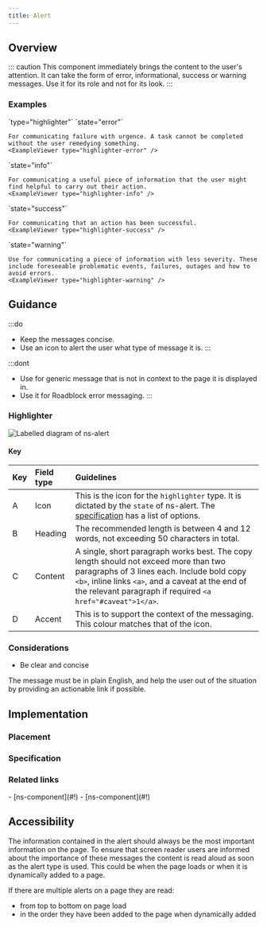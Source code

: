 ```yaml
---
title: Alert
---
```




## Overview

<CompDetails name={componentName} />

::: caution
This component immediately brings the content to the user's attention. It can take the form of error, informational, success or warning messages. Use it for its role and not for its look.
:::

### Examples

<Tabs>
  <TabItem label="Standard">
  `type="highlighter"`
    <ExampleViewer type="standard" />
  </TabItem>
  <TabItem label="Error">
    `state="error"`

    For communicating failure with urgence. A task cannot be completed without the user remedying something.
    <ExampleViewer type="highlighter-error" />
  </TabItem>
  <TabItem label="Info">
    `state="info"`

    For communicating a useful piece of information that the user might find helpful to carry out their action.
    <ExampleViewer type="highlighter-info" />
  </TabItem>
  <TabItem label="Success">
    `state="success"`

    For communicating that an action has been successful.
    <ExampleViewer type="highlighter-success" />
  </TabItem>
  <TabItem label="Warning">
    `state="warning"`

    Use for communicating a piece of information with less severity. These include foreseeable problematic events, failures, outages and how to avoid errors.
    <ExampleViewer type="highlighter-warning" />
  </TabItem>
</Tabs>

## Guidance

:::do
- Keep the messages concise.
- Use an icon to alert the user what type of message it is.
:::

:::dont
- Use for generic message that is not in context to the page it is displayed in.
- Use it for Roadblock error messaging.
:::

### Highlighter

![Labelled diagram of ns-alert](@assets/components/ns-alert/guidance-highlighter.webp)

#### Key

| Key | Field type | Guidelines |
| :--- | :--- | :--- |
| <span class="marker">A</span> | Icon | This is the icon for the `highlighter` type. It is dictated by the `state` of ns-alert. The [specification](#specification) has a list of options. |
| <span class="marker">B</span> | Heading | The recommended length is between 4 and 12 words, not exceeding 50 characters in total. |
| <span class="marker">C</span> | Content | A single, short paragraph works best. The copy length should not exceed more than two paragraphs of 3 lines each. Include bold copy `<b>`, inline links `<a>`, and a caveat at the end of the relevant paragraph if required `<a href="#caveat">1</a>`. |
| <span class="marker">D</span> | Accent | This is to support the context of the messaging. This colour matches that of the icon. |

### Considerations

- Be clear and concise

The message must be in plain English, and help the user out of the situation by providing an actionable link if possible.

## Implementation

### Placement

<Placement name={componentName} />

### Specification

<Specification name={componentName} />

### Related links

<RelatedLinks name={componentName}>
- [ns-component](#!)
- [ns-component](#!)
</RelatedLinks>

## Accessibility

The information contained in the alert should always be the most important information on the page. To ensure that screen reader users are informed about the importance of these messages the content is read aloud as soon as the alert type is used. This could be when the page loads or when it is dynamically added to a page.

If there are multiple alerts on a page they are read:

- from top to bottom on page load
- in the order they have been added to the page when dynamically added
